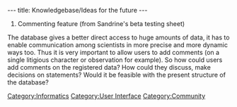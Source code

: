 ---
title: Knowledgebase/Ideas for the future
---

# Commenting feature (from Sandrine's beta testing sheet)
The database gives a better direct access to huge amounts of data, it has to enable communication among scientists in more precise and more dynamic ways too. Thus it is very important to allow users to add comments (on a single litigious character or observation for example). So how could users add comments on the registered data? How could they discuss, make decisions on statements? Would it be feasible with the present structure of the database?

[[Category:Informatics]]
[[Category:User Interface]]
[[Category:Community]]